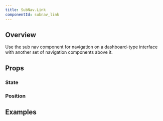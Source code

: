 ```yaml
---
title: SubNav.Link
componentId: subnav_link
---
```



## Overview

Use the sub nav component for navigation on a dashboard-type interface with another set of navigation components above it.

<Overview component="StateLabel" />

## Props

<PropertyOverview component="SubNav.Link" />

### State

<PropertyPreview component="SubNav.Link" property="state" />

### Position

<PropertyPreview component="SubNav.Link" property="position" />

## Examples

<Examples component="SubNav.Link" />
